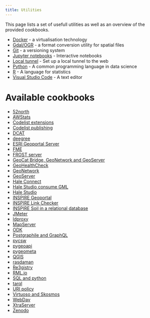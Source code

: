 ```yaml
---
title: Utilities 
---
```


This page lists a set of usefull utilities as well as an overview of the provided cookbooks.

- [Docker](docker.qmd) - a virtualisation technology
- [Gdal/OGR](gdal.qmd) - a format conversion utility for spatial files
- [Git](git.qmd) - a versioning system
- [Jupyter notebooks](jupyter.qmd) - Interactive notebooks
- [Local tunnel](localtunnel.qmd) - Set up a local tunnel to the web
- [Python](python.qmd) - A common programming language in data science
- [R](r.qmd) - A language for statistics
- [Visual Studio Code](vscode.qmd) - A text editor

# Available cookbooks

- [52north](../cookbook/52north.qmd)
- [AWStats](../cookbook/awstats.qmd)
- [Codelist extensions](../cookbook/code-listsExtension.qmd)
- [Codelist publishing](../cookbook/codelist-iso19135.qmd)
- [DCAT](../cookbook/dcat.qmd)
- [deegree](../cookbook/deegree.qmd)
- [ESRI Geoportal Server](../cookbook/geoportal-server.qmd)
- [FME](../cookbook/fme.qmd)
- [FROST server](../cookbook/frost-server.qmd)
- [GeoCat Bridge, GeoNetwork and GeoServer](../cookbook/bridge-geoserver-geonetwork.qmd)
- [GeoHealthCheck](../cookbook/geohealthcheck.qmd)
- [GeoNetwork](../cookbook/geonetwork.qmd)
- [GeoServer](../cookbook/geoserver.qmd)
- [Hale Connect](../cookbook/hale-connect.qmd)
- [Hale Studio consume GML](../cookbook/hale-studio-consume-gml.qmd)
- [Hale Studio](../cookbook/hale-studio.qmd)
- [INSPIRE Geoportal](../cookbook/inspire-geoportal.qmd)
- [INSPIRE Link Checker](../cookbook/link-checker.qmd)
- [INSPIRE Soil in a relational database](../cookbook/glosis-db.qmd)
- [JMeter](../cookbook/jmeter.qmd)
- [ldproxy](../cookbook/ldproxy.qmd)
- [MapServer](../cookbook/mapserver.qmd)
- [ODK](../cookbook/odk.qmd)
- [Postgraphile and GraphQL](../cookbook/postgraphile.qmd)
- [pycsw](../cookbook/pycsw.qmd)
- [pygeoapi](../cookbook/pygeoapi.qmd)
- [pygeometa](../cookbook/pygeometa.qmd)
- [QGIS](../cookbook/qgis.qmd)
- [rasdaman](../cookbook/rasdaman.qmd)
- [Re3gistry](../cookbook/re3gistry.qmd)
- [RML.io](../cookbook/rml.qmd)
- [SQL and python](../cookbook/sql.qmd)
- [tarql](../cookbook/tarql.qmd)
- [URI policy](../cookbook/uri.qmd)
- [Virtuoso and Skosmos](../cookbook/virtuoso.qmd)
- [WebDav](../cookbook/webdav.qmd)
- [XtraServer](../cookbook/xtraserver.qmd)
- [Zenodo](../cookbook/zenodo.qmd)